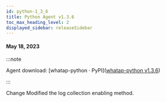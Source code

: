 ```yaml
---
id: python-1_3_6
title: Python Agent v1.3.6
toc_max_heading_level: 2
displayed_sidebar: releaseSidebar
---
```



#### May 18, 2023

:::note

Agent download: [whatap-python · PyPI]([whatap-python v1.3.6](https://pypi.org/project/whatap-python/1.3.6/))

:::

<p><Status>Change</Status> Modified the log collection enabling method.</p>

